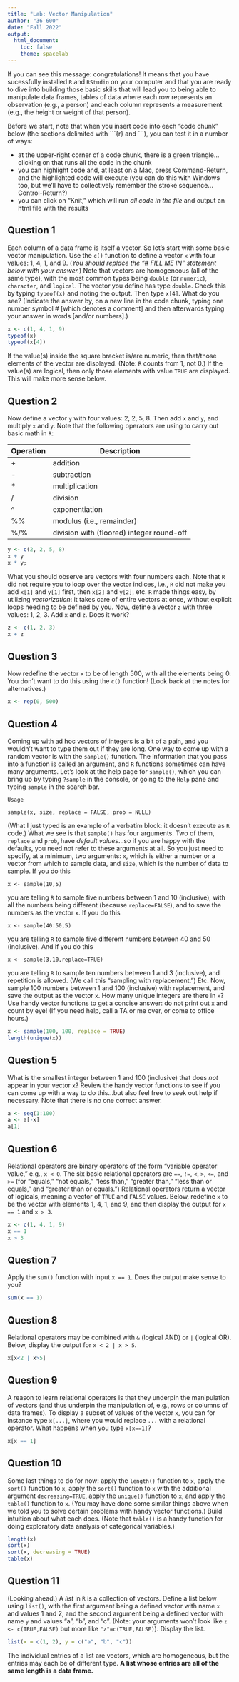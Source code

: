 ---
title: "Lab: Vector Manipulation"
author: "36-600"
date: "Fall 2022"
output:
  html_document:
    toc: false
    theme: spacelab
---

If you can see this message: congratulations! It means that you have sucessfully installed `R` and `RStudio` on your computer and that you are ready to dive into building those basic skills that will lead you to being able to manipulate data frames, tables of data where each row represents an observation (e.g., a person) and each column represents a measurement (e.g., the height or weight of that person).

Before we start, note that when you insert code into each "code chunk" below (the sections delimited with \`\`\`{r} 
and \`\`\`), you can test it in a number of ways:

- at the upper-right corner of a code chunk, there is a green triangle...clicking on that runs all the code in the chunk
- you can highlight code and, at least on a Mac, press Command-Return, and the highlighted code will execute (you can do this with Windows too, but we'll have to collectively remember the stroke sequence...Control-Return?)
- you can click on "Knit," which will run *all code in the file* and output an html file with the results

## Question 1

Each column of a data frame is itself a vector. So let's start with some basic vector manipulation. Use the `c()` function to define a vector `x` with four values: 1, 4, 1, and 9. (*You should replace the "# FILL ME IN" statement below with your answer.*) Note that vectors are homogeneous (all of the same type), with the most common types being `double` (or `numeric`), `character`, and `logical`. The vector you define has type `double`. Check this by typing `typeof(x)` and noting the output. Then type `x[4]`. What do you see? (Indicate the answer by, on a new line in the code chunk, typing one number symbol # [which denotes a comment] and then afterwards typing your answer in words [and/or numbers].)
```{r}
x <- c(1, 4, 1, 9)
typeof(x)
typeof(x[4])
```
If the value(s) inside the square bracket is/are numeric, then that/those elements of the vector are displayed. (Note: `R` counts from 1, not 0.) If the value(s) are logical, then only those elements with value `TRUE` are displayed. This will make more sense below.

## Question 2

Now define a vector `y` with four values: 2, 2, 5, 8. Then add `x` and `y`, and multiply `x` and `y`. Note that the following operators are using to carry out basic math in `R`:

| Operation | Description |
| --------- | ----------- |
| +         | addition |
| -         | subtraction |
| &ast;     | multiplication |
| /         | division |
| ^         | exponentiation |
| %%        | modulus (i.e., remainder) |
| %/%       | division with (floored) integer round-off |

```{r}
y <- c(2, 2, 5, 8)
x + y
x * y; 
```
What you should observe are vectors with four numbers each. Note that `R` did not require you to loop over the vector indices, i.e., `R` did not make you add `x[1]` and `y[1]` first, then `x[2]` and `y[2]`, etc. `R` made things easy, by utilizing *vectorization*: it takes care of entire vectors at once, without explicit loops needing to be defined by you. Now, define a vector `z` with three values: 1, 2, 3. Add `x` and `z`. Does it work?
```{r}
z <- c(1, 2, 3)
x + z
```

## Question 3

Now redefine the vector `x` to be of length 500, with all the elements being 0. You don't want to do this using the `c()` function! (Look back at the notes for alternatives.)
```{r}
x <- rep(0, 500)
```

## Question 4

Coming up with ad hoc vectors of integers is a bit of a pain, and you wouldn't want to type them out if they are long. One way to come up with a random vector is with the `sample()` function. The information that you pass into a function is called an argument, and `R` functions sometimes can have many arguments. Let's look at the help page for `sample()`, which you can bring up by typing `?sample` in the console, or going to the `Help` pane and typing `sample` in the search bar.
```
Usage

sample(x, size, replace = FALSE, prob = NULL)
```
(What I just typed is an example of a verbatim block: it doesn't execute as `R` code.) What we see is that `sample()` has four arguments. Two of them, `replace` and `prob`, have *default values*...so if you are happy with the defaults, you need not refer to these arguments at all. So you just need to specify, at a minimum, two arguments: `x`, which is either a number or a vector from which to sample data, and `size`, which is the number of data to sample. If you do this
```
x <- sample(10,5)
```
you are telling `R` to sample five numbers between 1 and 10 (inclusive), with all the numbers being different (because `replace=FALSE`), and to save the numbers as the vector `x`. If you do this
```
x <- sample(40:50,5)
```
you are telling `R` to sample five different numbers between 40 and 50 (inclusive). And if you do this
```
x <- sample(3,10,replace=TRUE)
```
you are telling `R` to sample ten numbers between 1 and 3 (inclusive), and repetition is allowed. (We call this "sampling with replacement.") Etc.
Now, sample 100 numbers between 1 and 100 (inclusive) with replacement, and save the output as the vector `x`. How many unique integers are there in `x`? Use handy vector functions to get a concise answer: do not print out `x` and count by eye! (If you need help, call a TA or me over, or come to office hours.)
```{r}
x <- sample(100, 100, replace = TRUE)
length(unique(x))
```

## Question 5

What is the smallest integer between 1 and 100 (inclusive) that does *not* appear in your vector `x`? Review the handy vector functions to see if you can come up with a way to do this...but also feel free to seek out help if necessary. Note that there is no one correct answer.
```{r}
a <- seq(1:100)
a <- a[-x]
a[1]
```

## Question 6

Relational operators are binary operators of the form "variable operator value," e.g., `x < 0`. The six basic relational operators are `==`, `!=`, `<`, `>`, `<=`, and `>=` (for "equals," "not equals," "less than," "greater than," "less than or equals," and "greater than or equals.") Relational operators return a vector of logicals, meaning a vector of `TRUE` and `FALSE` values. Below, redefine `x` to be the vector with elements 1, 4, 1, and 9, and then display the output for `x == 1` and `x > 3`.
```{r}
x <- c(1, 4, 1, 9)
x == 1
x > 3
```

## Question 7

Apply the `sum()` function with input `x == 1`. Does the output make sense to you?
```{r}
sum(x == 1)
```

## Question 8

Relational operators may be combined with `&` (logical AND) or `|` (logical OR). Below, display the output for `x < 2 | x > 5`.
```{r}
x[x<2 | x>5]
```

## Question 9

A reason to learn relational operators is that they underpin the manipulation of vectors (and thus underpin the manipulation of, e.g., rows or columns of data frames). To display a subset of values of the vector `x`, you can for instance type `x[...]`, where you would replace `...` with a relational operator. What happens when you type `x[x==1]`?
```{r}
x[x == 1]
```

## Question 10

Some last things to do for now: apply the `length()` function to `x`, apply the `sort()` function to `x`, apply the `sort()` function to `x` with the additional argument `decreasing=TRUE`, apply the `unique()` function to `x`, and apply the `table()` function to `x`. (You may have done some similar things above when we told you to solve certain problems with handy vector functions.) Build intuition about what each does. (Note that `table()` is a handy function for doing exploratory data analysis of categorical variables.)
```{r}
length(x)
sort(x)
sort(x, decreasing = TRUE)
table(x)
```

## Question 11

(Looking ahead.) A *list* in `R` is a collection of vectors. Define a list below using `list()`, with the first argument being a defined vector with name `x` and values 1 and 2, and the second argument being a defined vector with name `y` and values "a", "b", and "c". (Note: your arguments won't look like `z <- c(TRUE,FALSE)` but more like `"z"=c(TRUE,FALSE)`). Display the list.
```{r}
list(x = c(1, 2), y = c("a", "b", "c"))
```
The individual entries of a list are vectors, which are homogeneous, but the entries may each be of different type. **A list whose entries are all of the same length is a data frame.**
